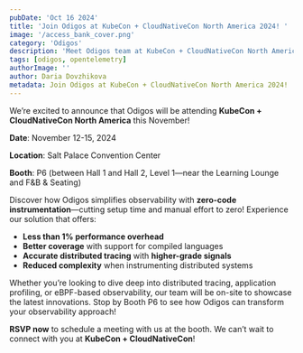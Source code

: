 ```yaml
---
pubDate: 'Oct 16 2024'
title: 'Join Odigos at KubeCon + CloudNativeCon North America 2024! '
image: '/access_bank_cover.png'
category: 'Odigos'
description: 'Meet Odigos team at KubeCon + CloudNativeCon North America 2024'
tags: [odigos, opentelemetry]
authorImage: ''
author: Daria Dovzhikova
metadata: Join Odigos at KubeCon + CloudNativeCon North America 2024! 
---
```


We’re excited to announce that Odigos will be attending **KubeCon + CloudNativeCon North America** this November! 

**Date**: November 12-15, 2024

**Location**: Salt Palace Convention Center

**Booth**: P6 (between Hall 1 and Hall 2, Level 1—near the Learning Lounge and F&B & Seating)

Discover how Odigos simplifies observability with **zero-code instrumentation**—cutting setup time and manual effort to zero! Experience our solution that offers:

- **Less than 1% performance overhead**
- **Better coverage** with support for compiled languages
- **Accurate distributed tracing** with **higher-grade signals**
- **Reduced complexity** when instrumenting distributed systems

Whether you’re looking to dive deep into distributed tracing, application profiling, or eBPF-based observability, our team will be on-site to showcase the latest innovations. Stop by Booth P6 to see how Odigos can transform your observability approach!

**RSVP now** to schedule a meeting with us at the booth. We can’t wait to connect with you at **KubeCon + CloudNativeCon**!

<script charset="utf-8" type="text/javascript" src="//js-eu1.hsforms.net/forms/embed/v2.js"></script>
<script>
  hbspt.forms.create({
    region: "eu1",
    portalId: "144171524",
    formId: "0bbe6016-e303-47f5-aaa0-74abda733d8d"
  });
</script>
